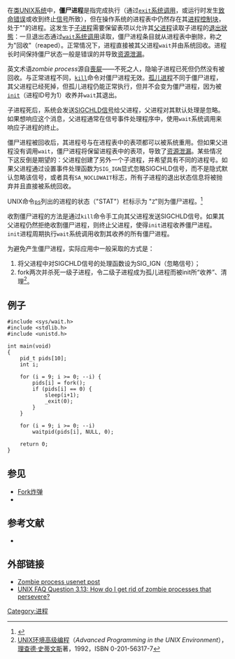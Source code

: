 在[[类UNIX系统|类UNIX系统]]中，'''僵尸进程'''是指完成执行（通过<code>[[exit_(Unix)|exit]]</code>[[系统调用|系统调用]]，或运行时发生[[致命错误|致命错误]]或收到终止[[信号_(计算机科学)|信号]]所致），但在操作系统的进程表中仍然存在其[[进程控制块|进程控制块]]，处于"{{tsl|en|Process state#Terminated|终止状态}}"的进程。这发生于[[子进程|子进程]]需要保留表项以允许其[[父进程|父进程]]读取子进程的[[退出狀態|退出狀態]]：一旦退出态通过<code>[[wait_(Unix)|wait]]</code>[[系统调用|系统调用]]读取，僵尸进程条目就从进程表中删除，称之为"回收"（reaped）。正常情况下，进程直接被其父进程<code>wait</code>并由系统回收。进程长时间保持僵尸状态一般是错误的并导致[[资源泄漏|资源泄漏]]。

英文术语''zombie process''源自[[喪屍|喪屍]]——不死之人，隐喻子进程已死但仍然没有被回收。与正常进程不同，<code>[[kill_(命令)|kill]]</code>命令对僵尸进程无效。[[孤儿进程|孤儿进程]]不同于僵尸进程，其父进程已经死掉，但孤儿进程仍能正常执行，但并不会变为僵尸进程，因为被<code>[[init|init]]</code>（进程ID号为1）收养并<code>wait</code>其退出。

子进程死后，系统会发送[[signal.h|SIGCHLD信号]]给父进程，父进程对其默认处理是忽略。如果想响应这个消息，父进程通常在信号事件处理程序中，使用<code>wait</code>系统调用来响应子进程的终止。

僵尸进程被回收后，其进程号与在进程表中的表项都可以被系统重用。但如果父进程没有调用<code>wait</code>，僵尸进程将保留进程表中的表项，导致了[[资源泄漏|资源泄漏]]。某些情况下这反倒是期望的：父进程创建了另外一个子进程，并希望具有不同的进程号。如果父进程通过设置事件处理函数为<code>SIG_IGN</code>显式忽略SIGCHLD信号，而不是隐式默认忽略该信号，或者具有<code>SA_NOCLDWAIT</code>标志，所有子进程的退出状态信息将被抛弃并且直接被系统回收。 

UNIX命令<code>[[ps_(Unix)|ps]]</code>列出的进程的状态（"STAT"）栏标示为 "<code>Z</code>"则为僵尸进程。<ref>{{cite web|url=http://www-cdf.fnal.gov/offline/UNIX_Concepts/concepts.zombies.txt|title=Zombies(5) - UNIX System V (Concepts)|work=The Collider Detector at Fermilab|accessdate=2014-05-24|archive-date=2020-11-09|archive-url=https://web.archive.org/web/20201109043506/https://www-cdf.fnal.gov/offline/UNIX_Concepts/concepts.zombies.txt|dead-url=no}}</ref>

收割僵尸进程的方法是通过<code>kill</code>命令手工向其父进程发送SIGCHLD信号。如果其父进程仍然拒绝收割僵尸进程，则终止父进程，使得<code>init</code>进程收养僵尸进程。<code>init</code>进程周期执行<code>wait</code>系统调用收割其收养的所有僵尸进程。  

为避免产生僵尸进程，实际应用中一般采取的方式是：
#将父进程中对SIGCHLD信号的处理函数设为SIG_IGN（忽略信号）；
#fork两次并杀死一级子进程，令二级子进程成为孤儿进程而被init所“收养”、清理<ref>[[UNIX环境高级编程|UNIX环境高级编程]]（''Advanced Programming in the UNIX Environment''），[[理查德·史蒂文斯|理查德·史蒂文斯]]著，1992，ISBN 0-201-56317-7</ref>。

==例子==
<!-- Should this go elsewhere? -->
<syntaxhighlight lang="c_mac">
#include <sys/wait.h>
#include <stdlib.h>
#include <unistd.h>

int main(void)
{
	pid_t pids[10];
	int i;

	for (i = 9; i >= 0; --i) {
		pids[i] = fork();
		if (pids[i] == 0) {
			sleep(i+1);
			_exit(0);
		}
	}

	for (i = 9; i >= 0; --i)
		waitpid(pids[i], NULL, 0);

	return 0;
}
</syntaxhighlight>

==参见==
* [[Fork炸弹|Fork炸弹]]
* {{tsl|en|Zombie object}}

== 参考文献==
{{Reflist|2}}
{{Refbegin}}
* {{cite web|url=http://unixhelp.ed.ac.uk/CGI/man-cgi?ps|title=UNIX man pages : ps ()|work=UNIXhelp for Users|deadurl=yes|archiveurl=https://web.archive.org/web/20130308114410/http://unixhelp.ed.ac.uk/CGI/man-cgi?ps|archivedate=2013-03-08|accessdate=2014-05-24}}
{{Refend}}

==外部链接==
* [http://yarchive.net/comp/zombie_process.html Zombie process usenet post] {{Wayback|url=http://yarchive.net/comp/zombie_process.html |date=20200201183412 }}
* [http://www.faqs.org/faqs/unix-faq/faq/part3/section-13.html UNIX FAQ Question 3.13: How do I get rid of zombie processes that persevere?] {{Wayback|url=http://www.faqs.org/faqs/unix-faq/faq/part3/section-13.html |date=20200930072447 }}

[[Category:进程|Category:进程]]